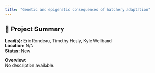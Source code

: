 ```yaml
---
title: "Genetic and epigenetic consequences of hatchery adaptation"
---
```


## 🧬 Project Summary

**Lead(s):** Eric Rondeau, Timothy Healy, Kyle Wellband  
**Location:** N/A  
**Status:** New  

**Overview:**  
No description available.